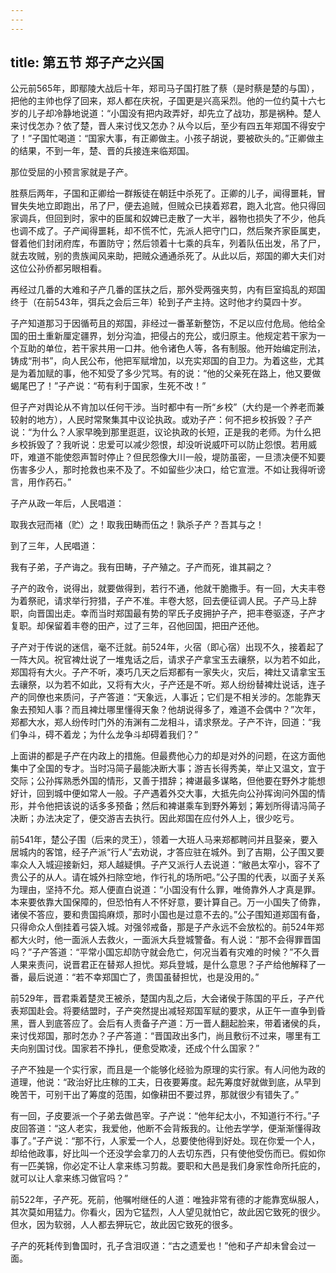 ```yaml
---
---
---
```

title: 第五节 郑子产之兴国
---




公元前565年，即鄢陵大战后十年，郑司马子国打胜了蔡（是时蔡是楚的与国），把他的主帅也俘了回来，郑人都在庆祝，子国更是兴高采烈。他的一位约莫十六七岁的儿子却冷静地说道：“小国没有把内政弄好，却先立了战功，那是祸种。楚人来讨伐怎办？依了楚，晋人来讨伐又怎办？从今以后，至少有四五年郑国不得安宁了！”子国忙喝道：“国家大事，有正卿做主。小孩子胡说，要被砍头的。”正卿做主的结果，不到一年，楚、晋的兵接连来临郑国。

那位受屈的小预言家就是子产。

胜蔡后两年，子国和正卿给一群叛徒在朝廷中杀死了。正卿的儿子，闻得噩耗，冒冒失失地立即跑出，吊了尸，便去追贼，但贼众已挟着郑君，跑入北宫。他只得回家调兵，但回到时，家中的臣属和奴婢已走散了一大半，器物也损失了不少，他兵也调不成了。子产闻得噩耗，却不慌不忙，先派人把守门口，然后聚齐家臣属吏，督着他们封闭府库，布置防守；然后领着十七乘的兵车，列着队伍出发，吊了尸，就去攻贼，别的贵族闻风来助，把贼众通通杀死了。从此以后，郑国的卿大夫们对这位公孙侨都另眼相看。

再经过几番的大难和子产几番的匡扶之后，那外受两强夹剪，内有巨室捣乱的郑国终于（在前543年，弭兵之会后三年）轮到子产主持。这时他才约莫四十岁。

子产知道那习于因循苟且的郑国，非经过一番革新整饬，不足以应付危局。他给全国的田土重新厘定疆界，划分沟洫，把侵占的充公，或归原主。他规定若干家为一个互助的单位，若干家共用一口井。他令诸色人等，各有制服。他开始编定刑法，铸成“刑书”，向人民公布，他把军赋增加，以充实郑国的自卫力。为着这些，尤其是为着加赋的事，他不知受了多少咒骂。有的说：“他的父亲死在路上，他又要做蝎尾巴了！”子产说：“苟有利于国家，生死不改！”

但子产对舆论从不肯加以任何干涉。当时都中有一所“乡校”（大约是一个养老而兼较射的地方），人民时常聚集其中议论执政。或劝子产：何不把乡校拆毁？子产说：“为什么？人家早晚到那里逛逛，议论执政的长短，正是我的老师。为什么把乡校拆毁了？我听说：忠爱可以减少怨恨，却没听说威吓可以防止怨恨。若用威吓，难道不能使怨声暂时停止？但民怨像大川一般，堤防虽密，一旦溃决便不知要伤害多少人，那时抢救也来不及了。不如留些少决口，给它宣泄。不如让我得听谤言，用作药石。”

子产从政一年后，人民唱道：

取我衣冠而褚（贮）之！取我田畴而伍之！孰杀子产？吾其与之！

到了三年，人民唱道：

我有子弟，子产诲之。我有田畴，子产殖之。子产而死，谁其嗣之？

子产的政令，说得出，就要做得到，若行不通，他就干脆撒手。有一回，大夫丰卷为着祭祀，请求举行狩猎，子产不准。丰卷大怒，回去便征调人民。子产马上辞职，向晋国出走。幸而当时郑国最有势的罕氏子皮拥护子产，把丰卷驱逐，子产才复职。却保留着丰卷的田产，过了三年，召他回国，把田产还他。

子产对于传说的迷信，毫不迁就。前524年，火宿（即心宿）出现不久，接着起了一阵大风。祝官裨灶说了一堆鬼话之后，请求子产拿宝玉去禳祭，以为若不如此，郑国将有大火。子产不听，凑巧几天之后郑都有一家失火，灾后，裨灶又请拿宝玉去禳祭，以为若不如此，又将有大火，子产还是不听。郑人纷纷替裨灶说话，连子产的同僚也来质问，子产答道：“天象远，人事近；它们是不相关涉的。怎能靠天象去预知人事？而且裨灶哪里懂得天象？他胡说得多了，难道不会偶中？”次年，郑都大水，郑人纷传时门外的洧渊有二龙相斗，请求祭龙。子产不许，回道：“我们争斗，碍不着龙；为什么龙争斗却碍着我们？”

上面讲的都是子产在内政上的措施。但最费他心力的却是对外的问题，在这方面他集中了全国的专才。当时冯简子最能决断大事；游吉长得秀美，举止又温文，宜于交际；公孙挥熟悉外国的情形，又善于措辞；裨谌最多谋略，但他要在野外才能想好计，回到城中便如常人一般。子产遇着外交大事，大抵先向公孙挥询问外国的情形，并令他把该说的话多多预备；然后和裨谌乘车到野外筹划；筹划所得请冯简子决断；办法决定了，便交游吉去执行。因此郑国在应付外人上，很少吃亏。

前541年，楚公子围（后来的灵王），领着一大班人马来郑都聘问并且娶亲，要入居城内的客馆，经子产派“行人”去劝说，才答应驻在城外。到了吉期，公子围又要率众人入城迎接新妇，郑人越疑惧。子产又派行人去说道：“敝邑太窄小，容不了贵公子的从人。请在城外扫除空地，作行礼的场所吧。”公子围的代表，以面子关系为理由，坚持不允。郑人便直白说道：“小国没有什么罪，唯倚靠外人才真是罪。本来要依靠大国保障的，但恐怕有人不怀好意，要计算自己。万一小国失了倚靠，诸侯不答应，要和贵国捣麻烦，那时小国也是过意不去的。”公子围知道郑国有备，只得命众人倒挂着弓袋入城。对强邻戒备，那是子产永远不会放松的。前524年郑都大火时，他一面派人去救火，一面派大兵登城警备。有人说：“那不会得罪晋国吗？”子产答道：“平常小国忘却防守就会危亡，何况当着有灾难的时候？”不久晋人果来责问，说晋君正在替郑人担忧。郑兵登城，是什么意思？子产给他解释了一番，最后说道：“若不幸郑国亡了，贵国虽替担忧，也是没用的。”

前529年，晋君乘着楚灵王被杀，楚国内乱之后，大会诸侯于陈国的平丘，子产代表郑国赴会。将要结盟时，子产突然提出减轻郑国军赋的要求，从正午一直争到昏黑，晋人到底答应了。会后有人责备子产道：万一晋人翻起脸来，带着诸侯的兵，来讨伐郑国，那时怎办？子产答道：“晋国政出多门，尚且敷衍不过来，哪里有工夫向别国讨伐。国家若不挣扎，便愈受欺凌，还成个什么国家？”

子产不独是一个实行家，而且是一个能够化经验为原理的实行家。有人问他为政的道理，他说：“政治好比庄稼的工夫，日夜要筹度。起先筹度好就做到底，从早到晚苦干，可别干出了筹度的范围，如像耕田不要过界，那就很少有错失了。”

有一回，子皮要派一个子弟去做邑宰。子产说：“他年纪太小，不知道行不行。”子皮回答道：“这人老实，我爱他，他断不会背叛我的。让他去学学，便渐渐懂得政事了。”子产说：“那不行，人家爱一个人，总要使他得到好处。现在你爱一个人，却给他政事，好比叫一个还没学会拿刀的人去切东西，只有使他受伤而已。假如你有一匹美锦，你必定不让人拿来练习剪裁。要职和大邑是我们身家性命所托庇的，就可以让人拿来练习做官吗？”

前522年，子产死。死前，他嘱咐继任的人道：唯独非常有德的才能靠宽纵服人，其次莫如用猛力。你看火，因为它猛烈，人人望见就怕它，故此因它致死的很少。但水，因为软弱，人人都去狎玩它，故此因它致死的很多。

子产的死耗传到鲁国时，孔子含泪叹道：“古之遗爱也！”他和子产却未曾会过一面。